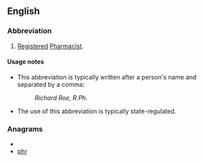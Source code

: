 ==English==

===Abbreviation===
{{infl|en|abbreviation}}

# {{US}} [[registered|Registered]] [[pharmacist|Pharmacist]].

====Usage notes====
* This abbreviation is typically written after a person's name and separated by a comma:
*: ''Richard Roe, R.Ph.''
* The use of this abbreviation is typically state-regulated.

===Anagrams===
* {{alphagram|[[hPR#English|hPR]]}} 
* [[phr#English|phr]]